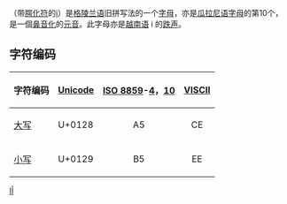 {{Infobox alphabet|alphabet=拉丁|uuc=0128|ulc=0129}}
{{Unicode|'''Ĩ''', '''ĩ'''}}（带[[波浪號|腭化符]]的[[i|i]]）是[[格陵兰语|格陵兰语]]旧拼写法的一个[[字母|字母]]，亦是[[瓜拉尼语字母|瓜拉尼语字母]]的第10个，是一個[[鼻音化|鼻音化]]的[[元音|元音]]。此字母亦是[[越南语|越南语]] i 的[[越南語音系|跌声]]。

== 字符编码 ==
{| class="wikitable"
!字符编码!![[Unicode|Unicode]]!![[ISO/IEC_8859|ISO 8859]]-[[ISO/IEC_8859-4|4]]，[[ISO/IEC_8859-10|10]]!![[VISCII|VISCII]]
|-
|[[大寫字母|大写]] {{Unicode|Ĩ}}||U+0128||style="text-align:center;"|A5||style="text-align:center;"|CE
|-
|[[小寫字母|小写]] {{Unicode|ĩ}}||U+0129||style="text-align:center;"|B5||style="text-align:center;"|EE
|}

{{Latin alphabet}}

[[Category:衍生拉丁字母|IĨ]]